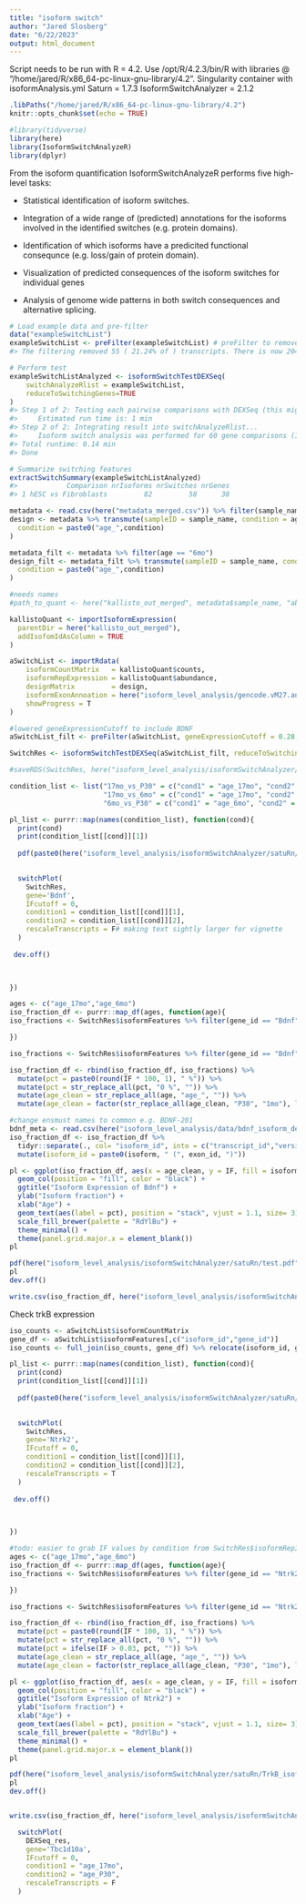 ```yaml
---
title: "isoform switch"
author: "Jared Slosberg"
date: "6/22/2023"
output: html_document
---
```


Script needs to be run with R = 4.2. Use /opt/R/4.2.3/bin/R with libraries @ "/home/jared/R/x86_64-pc-linux-gnu-library/4.2".
Singularity container with isoformAnalysis.yml
Saturn = 1.7.3
IsoformSwitchAnalyzer = 2.1.2

```r
.libPaths("/home/jared/R/x86_64-pc-linux-gnu-library/4.2")
knitr::opts_chunk$set(echo = TRUE)
```

```r
#library(tidyverse)
library(here)
library(IsoformSwitchAnalyzeR)
library(dplyr)
```

From the isoform quantification IsoformSwitchAnalyzeR performs five high-level tasks:

- Statistical identification of isoform switches.

- Integration of a wide range of (predicted) annotations for the isoforms involved in the identified switches (e.g. protein domains).

- Identification of which isoforms have a predicited functional consequnce (e.g. loss/gain of protein domain).

- Visualization of predicted consequences of the isoform switches for individual genes

- Analysis of genome wide patterns in both switch consequences and alternative splicing.
```r
# Load example data and pre-filter
data("exampleSwitchList")
exampleSwitchList <- preFilter(exampleSwitchList) # preFilter to remove lowly expressed features
#> The filtering removed 55 ( 21.24% of ) transcripts. There is now 204 isoforms left

# Perform test
exampleSwitchListAnalyzed <- isoformSwitchTestDEXSeq(
    switchAnalyzeRlist = exampleSwitchList,
    reduceToSwitchingGenes=TRUE
)
#> Step 1 of 2: Testing each pairwise comparisons with DEXSeq (this might be a bit slow)...
#>     Estimated run time is: 1 min
#> Step 2 of 2: Integrating result into switchAnalyzeRlist...
#>     Isoform switch analysis was performed for 60 gene comparisons (100%).
#> Total runtime: 0.14 min
#> Done

# Summarize switching features
extractSwitchSummary(exampleSwitchListAnalyzed)
#>            Comparison nrIsoforms nrSwitches nrGenes
#> 1 hESC vs Fibroblasts         82         58      38
```



```r
metadata <- read.csv(here("metadata_merged.csv")) %>% filter(sample_name != "17mo-M-1")
design <- metadata %>% transmute(sampleID = sample_name, condition = age) %>% mutate(
  condition = paste0("age_",condition)
)

metadata_filt <- metadata %>% filter(age == "6mo")
design_filt <- metadata_filt %>% transmute(sampleID = sample_name, condition = age) %>% mutate(
  condition = paste0("age_",condition)
)

#needs names
#path_to_quant <- here("kallisto_out_merged", metadata$sample_name, "abundance.tsv")

kallistoQuant <- importIsoformExpression(
  parentDir = here("kallisto_out_merged"),
  addIsofomIdAsColumn = TRUE
)

aSwitchList <- importRdata(
    isoformCountMatrix   = kallistoQuant$counts,
    isoformRepExpression = kallistoQuant$abundance,
    designMatrix         = design, 
    isoformExonAnnoation = here("isoform_level_analysis/gencode.vM27.annotation.gtf"),
    showProgress = T
)
```

```r

#lowered geneExpressionCutoff to include BDNF
aSwitchList_filt <- preFilter(aSwitchList, geneExpressionCutoff = 0.28, isoformExpressionCutoff = 0, removeSingleIsoformGenes = T)

SwitchRes <- isoformSwitchTestDEXSeq(aSwitchList_filt, reduceToSwitchingGenes = F)

#saveRDS(SwitchRes, here("isoform_level_analysis/isoformSwitchAnalyzer/DEXSeq/DEXSeq_res.rds"))
```
```r
condition_list <- list("17mo_vs_P30" = c("cond1" = "age_17mo", "cond2" = "age_P30"),
                       "17mo_vs_6mo" = c("cond1" = "age_17mo", "cond2" = "age_6mo"),
                       "6mo_vs_P30" = c("cond1" = "age_6mo", "cond2" = "age_P30"))

pl_list <- purrr::map(names(condition_list), function(cond){
  print(cond)
  print(condition_list[[cond]][1])
  
  pdf(paste0(here("isoform_level_analysis/isoformSwitchAnalyzer/satuRn/BDNF_isoforms_"), cond, ".pdf"), onefile = F)

  
  switchPlot(
    SwitchRes,
    gene='Bdnf',
    IFcutoff = 0,
    condition1 = condition_list[[cond]][1],
    condition2 = condition_list[[cond]][2],
    rescaleTranscripts = F# making text sightly larger for vignette
  )
  
 dev.off()


  
})

ages <- c("age_17mo","age_6mo")
iso_fraction_df <- purrr::map_df(ages, function(age){
iso_fractions <- SwitchRes$isoformFeatures %>% filter(gene_id == "Bdnf", condition_1 == age) %>% dplyr::select(gene_id, isoform_id, IF1) %>% unique %>% mutate(age = age, IF = IF1) %>% dplyr::select(gene_id, age, isoform_id, IF)

})

iso_fractions <- SwitchRes$isoformFeatures %>% filter(gene_id == "Bdnf", condition_2 == "age_P30") %>% dplyr::select(gene_id, isoform_id, IF2) %>% unique %>% mutate(age = "age_P30", IF = IF2) %>% dplyr::select(gene_id, age,  isoform_id, IF)

iso_fraction_df <- rbind(iso_fraction_df, iso_fractions) %>% 
  mutate(pct = paste0(round(IF * 100, 1), " %")) %>% 
  mutate(pct = str_replace_all(pct, "0 %", "")) %>% 
  mutate(age_clean = str_replace_all(age, "age_", "")) %>% 
  mutate(age_clean = factor(str_replace_all(age_clean, "P30", "1mo"), levels = c("1mo","6mo","17mo")))

#change ensmust names to common e.g. BDNF-201
bdnf_meta <- read.csv(here("isoform_level_analysis/data/bdnf_isoform_description.csv"))
iso_fraction_df <- iso_fraction_df %>%
  tidyr::separate(., col= "isoform_id", into = c("transcript_id","version"), sep ="\\.") %>% right_join(., bdnf_meta) %>%
  mutate(isoform_id = paste0(isoform, " (", exon_id, ")"))

pl <- ggplot(iso_fraction_df, aes(x = age_clean, y = IF, fill = isoform_id)) +
  geom_col(position = "fill", color = "black") +
  ggtitle("Isoform Expression of Bdnf") +
  ylab("Isoform fraction") +
  xlab("Age") +
  geom_text(aes(label = pct), position = "stack", vjust = 1.1, size= 3)+
  scale_fill_brewer(palette = "RdYlBu") + 
  theme_minimal() +
  theme(panel.grid.major.x = element_blank())
pl

pdf(here("isoform_level_analysis/isoformSwitchAnalyzer/satuRn/test.pdf"))
pl
dev.off()

write.csv(iso_fraction_df, here("isoform_level_analysis/isoformSwitchAnalyzer/satuRn/BDNF_isoform_fractions.csv"))
```


Check trkB expression
```r
iso_counts <- aSwitchList$isoformCountMatrix
gene_df <- aSwitchList$isoformFeatures[,c("isoform_id","gene_id")]
iso_counts <- full_join(iso_counts, gene_df) %>% relocate(isoform_id, gene_id)
```

```r
pl_list <- purrr::map(names(condition_list), function(cond){
  print(cond)
  print(condition_list[[cond]][1])
  
  pdf(paste0(here("isoform_level_analysis/isoformSwitchAnalyzer/satuRn/TrkB_isoforms_"), cond, ".pdf"), onefile = F)

  
  switchPlot(
    SwitchRes,
    gene='Ntrk2',
    IFcutoff = 0,
    condition1 = condition_list[[cond]][1],
    condition2 = condition_list[[cond]][2],
    rescaleTranscripts = T
  )
  
 dev.off()


  
})

#todo: easier to grab IF values by condition from SwitchRes$isoformRepIF
ages <- c("age_17mo","age_6mo")
iso_fraction_df <- purrr::map_df(ages, function(age){
iso_fractions <- SwitchRes$isoformFeatures %>% filter(gene_id == "Ntrk2", condition_1 == age) %>% dplyr::select(gene_id, isoform_id, IF1) %>% unique %>% mutate(age = age, IF = IF1) %>% dplyr::select(gene_id, age, isoform_id, IF)

})

iso_fractions <- SwitchRes$isoformFeatures %>% filter(gene_id == "Ntrk2", condition_2 == "age_P30") %>% dplyr::select(gene_id, isoform_id, IF2) %>% unique %>% mutate(age = "age_P30", IF = IF2) %>% dplyr::select(gene_id, age,  isoform_id, IF)

iso_fraction_df <- rbind(iso_fraction_df, iso_fractions) %>% 
  mutate(pct = paste0(round(IF * 100, 1), " %")) %>% 
  mutate(pct = str_replace_all(pct, "0 %", "")) %>% 
  mutate(pct = ifelse(IF > 0.03, pct, "")) %>%
  mutate(age_clean = str_replace_all(age, "age_", "")) %>% 
  mutate(age_clean = factor(str_replace_all(age_clean, "P30", "1mo"), levels = c("1mo","6mo","17mo")))

pl <- ggplot(iso_fraction_df, aes(x = age_clean, y = IF, fill = isoform_id)) +
  geom_col(position = "fill", color = "black") +
  ggtitle("Isoform Expression of Ntrk2") +
  ylab("Isoform fraction") +
  xlab("Age") +
  geom_text(aes(label = pct), position = "stack", vjust = 1.1, size= 3)+
  scale_fill_brewer(palette = "RdYlBu") + 
  theme_minimal() +
  theme(panel.grid.major.x = element_blank())
pl

pdf(here("isoform_level_analysis/isoformSwitchAnalyzer/satuRn/TrkB_isoforms_all_ages.pdf"))
pl
dev.off()


write.csv(iso_fraction_df, here("isoform_level_analysis/isoformSwitchAnalyzer/satuRn/TrkB_isoform_fractions.csv"))
```

```r
  
  switchPlot(
    DEXSeq_res,
    gene='Tbc1d10a',
    IFcutoff = 0,
    condition1 = "age_17mo",
    condition2 = "age_P30",
    rescaleTranscripts = F
  )
```

